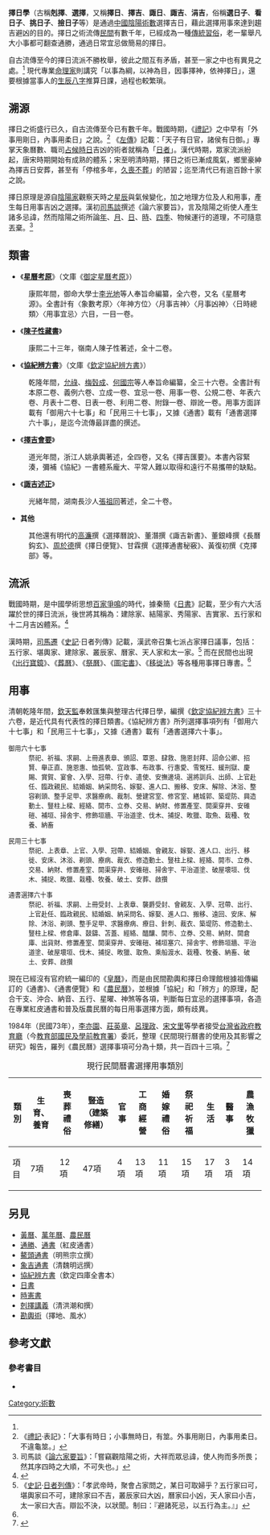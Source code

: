 {{Redirect2|擇日|其它相似名稱|擇日占星術}}
'''擇日學'''（古稱'''剋擇'''、'''選擇'''，又稱'''擇日'''、'''擇吉'''、'''諏日'''、'''諏吉'''、'''涓吉'''，俗稱'''選日子'''、'''看日子'''、'''挑日子'''、'''撿日子'''等）是通過[[中國|中國]][[陰陽家|陰陽]][[術數|術數]]選擇吉日，藉此選擇用事來達到趨吉避凶的目的。擇日之術流傳[[民間|民間]]有數千年，已經成為一種[[傳統|傳統]][[習俗|習俗]]，老一輩舉凡大小事都可翻查通勝，通過日常宜忌做簡易的擇日。

自古流傳至今的擇日流派不勝枚舉，彼此之間互有矛盾，甚至一家之中也有異見之處。<ref name=shi /> 現代專業[[命理|命理家]]則講究「以事為綱，以神為目，因事擇神，依神擇日」，還要根據當事人的[[生辰|生辰]][[八字|八字]]推算日課，過程也較繁瑣。

== 溯源 ==
擇日之術盛行已久，自古流傳至今已有數千年。戰國時期，《[[禮記|禮記]]》之中早有「外事用剛日，內事用柔日」之說。<ref>《[[禮記|禮記]]·表記》：「大事有時日；小事無時日，有筮。外事用剛日，內事用柔日。不違龜筮。」</ref> 《[[左傳|左傳]]》記載：「天子有日官，諸侯有日御。」專掌天象曆數、職司[[占卜|占]][[氣候|候]][[時辰|時]][[日|日]]吉凶的術者就稱為「[[日者|日者]]」。漢代時期，眾家流派紛起，唐宋時期開始有成熟的體系；宋至明清時期，擇日之術已漸成風氣，鄉里豪紳為擇吉日安葬，甚至有「停棺多年，[[久喪不葬|久喪不葬]]」的陋習；迄至清代已有逾百餘十家之說。

擇日原理是源自[[陰陽家|陰陽家]]觀察天時之[[星辰|星辰]]與氣候變化，加之地理方位及人和用事，產生每日用事吉凶之選擇。漢初[[司馬談|司馬談]]撰述《論六家要旨》，言及陰陽之術使人產生諸多忌諱，然而陰陽之術所論[[年|年]]、[[月|月]]、[[日|日]]、[[時辰|時]]、[[四季|四季]]、物候運行的道理，不可隨意丟棄。<ref>司馬談《[[:s:論六家要旨|論六家要旨]]》：「嘗竊觀陰陽之術，大祥而眾忌諱，使人拘而多所畏；然其序四時之大順，不可失也。」</ref>

== 類書 ==
* 《'''[[星曆考原|星曆考原]]'''》（文庫《[[:s:御定星厯考原_(四庫全書本)|御定星曆考原]]》）
: 康熙年間，御命大學士[[李光地|李光地]]等人奉旨命編纂，全六卷，又名《星曆考源》。全書計有〈象數考原〉〈年神方位〉〈月事吉神〉〈月事凶神〉〈日時總類〉〈用事宜忌〉六目，一目一卷。

* 《'''[[陳子性藏書|陳子性藏書]]'''》
: 康熙二十三年，嶺南人陳子性著述，全十二卷。

* 《'''[[協紀辨方書|協紀辨方書]]'''》（文庫《[[:s:欽定協紀辨方書_(四庫全書本)|欽定協紀辨方書]]》）
: 乾隆年間，[[允祿|允祿]]、[[梅瑴成|梅瑴成]]、[[何國宗|何國宗]]等人奉旨命編纂，全三十六卷。全書計有本原二卷、義例六卷、立成一卷、宜忌一卷、用事一卷、公規二卷、年表六卷、月表十二卷、日表一卷、利用二卷、附錄一卷、辯訛一卷。用事方面詳載有「御用六十七事」和「民用三十七事」，又據《通書》載有「通書選擇六十事」，是迄今流傳最詳盡的撰述。

* 《'''[[擇吉會要|擇吉會要]]'''》
: 道光年間，浙江人姚承輿著述，全四卷，又名《擇吉匯要》。本書內容緊湊，彌補《協紀》一書體系龐大、平常人難以取得和遠行不易攜帶的缺點。

* 《'''[[諏吉述正|諏吉述正]]'''》
: 光緒年間，湖南長沙人[[張祖同|張祖同]]著述，全二十卷。

* '''其他'''
: 其他還有明代的[[高濂|高濂]]撰《選擇曆說》、董潛撰《諏吉新書》、董銀峰撰《長曆鈎玄》、[[周於德|周於德]]撰《擇日便覽》、甘霖撰《選擇通書秘竅》、黃復初撰《克擇部》等。

== 流派 ==
戰國時期，是中國學術思想[[百家爭鳴|百家爭鳴]]的時代，據秦簡《[[日書|日書]]》記載，至少有六大活躍於世的擇日流派，後世將其稱為：建除家、結陽家、秀陽家、吉實家、五行家和十二月吉凶體系。<ref name=tan>{{cite book|author=Beijing Foreign Language Press|coauthor=Shirley Tan|title=Chinese Auspicious Culture|page=9—10|year=2012|publisher=Asiapac Books Pte Ltd|isbn=9789812296429|url=https://books.google.com/books?id=oen_AgAAQBAJ&pg=PA9&lpg=PA9|access-date=2018-12-01|archive-date=2019-05-22|archive-url=https://web.archive.org/web/20190522081614/https://books.google.com/books?id=oen_AgAAQBAJ&pg=PA9&lpg=PA9|dead-url=no}}</ref>

漢時期，[[司馬遷|司馬遷]]《[[史記|史記]]·日者列傳》記載，漢武帝召集七派占家擇日議事，包括：五行家、堪輿家、建除家、叢辰家、曆家、天人家和太一家。<ref name=shi>《[[:s:史記|史記]]·[[:s:史記/卷127|日者列傳]]》：「孝武帝時，聚會占家問之，某日可取婦乎？五行家曰可，堪輿家曰不可，建除家曰不吉，叢辰家曰大凶，曆家曰小凶，天人家曰小吉，太一家曰大吉。辯訟不決，以狀聞。制曰：『避諸死忌，以五行為主。』」</ref> 而在民間也出現《[[出行寶鏡|出行寶鏡]]》、《[[葬曆|葬曆]]》、《[[祭曆|祭曆]]》、《[[圖宅書|圖宅書]]》、《[[移徙法|移徙法]]》等各種用事擇日專書。<ref name=tan />

== 用事 ==
{{main|黄历#择日宜忌}}
清朝乾隆年間，[[欽天監|欽天監]]奉敕匯集與整理古代擇日學，編撰《[[欽定協紀辨方書|欽定協紀辨方書]]》三十六卷，是近代具有代表性的擇日類書。《協紀辨方書》所列選擇事項列有「御用六十七事」和「民用三十七事」，又據《通書》載有「通書選擇六十事」。

<div style="font-size:90%;">
; 御用六十七事
: 祭祀、祈福、求嗣、上冊進表章、頒詔、覃恩、肆救、施恩封拜、詔命公卿、招賢、舉正直、施恩惠、恤孤煢、宣政事、布政事、行惠愛、雪冤枉、緩刑獄、慶賜、賞賀、宴會、入學、冠帶、行幸、遣使、安撫邊境、選將訓兵、出師、上官赴任、臨政親民、結婚姻、納采問名、嫁娶、進人口、搬移、安床、解除、沐浴、整容剃頭、整手足甲、求醫療病、裁制、營建宮室、修宮室、繕城郭、築堤防、興造動土、豎柱上樑、經絡、開市、立券、交易、納財、修置產室、開渠穿井、安碓磑、補垣、掃舍宇、修飾垣牆、平治道塗、伐木、捕捉、畋獵、取魚、栽種、牧養、納畜

; 民用三十七事
: 祭祀、上表章、上官、入學、冠帶、結婚姻、會親友、嫁娶、進人口、出行、移徙、安床、沐浴、剃頭、療病、裁衣、修造動土、豎柱上樑、經絡、開市、立券、交易、納財、修置產室、開渠穿井、安碓磑、掃舍宇、平治道塗、破屋壞垣、伐木、捕捉、畋獵、栽種、牧養、破土、安葬、啟攢

; 通書選擇六十事
: 祭祀、祈福、求嗣、上冊受封、上表章、襲爵受封、會親友、入學、冠帶、出行、上官赴任、臨政親民、結婚姻、納采問名、嫁娶、進人口、搬移、遠回、安床、解除、沐浴、剃頭、整手足甲、求醫療病、療目、針刺、裁衣、築堤防、修造動土、豎柱上樑、修倉庫、鼓鑄、苫蓋、經絡、醞釀、開市、立券、交易、納財、開倉庫、出貨財、修置產室、開渠穿井、安碓磑、補垣塞穴、掃舍宇、修飾垣牆、平治道塗、破屋壞垣、伐木、捕捉、畋獵、取魚、乘船渡水、栽種、牧養、納畜、破土、安葬、啟攢</div>

現在已經沒有官府統一編印的《[[皇曆|皇曆]]》，而是由民間勘輿和擇日命理館根據祖傳編訂的《通書》、《通書便覽》和《[[農民曆|農民曆]]》，並根據「協紀」和「辨方」的原理，配合干支、沖合、納音、五行、星曜、神煞等各項，判斷每日宜忌的選擇事項，各造在專業紅皮通書和普及版農民曆的每日用事選擇方面，頗有歧異。

1984年（民國73年），[[李亦園|李亦園]]、[[莊英章|莊英章]]、[[呂理政|呂理政]]、[[宋文里|宋文里]]等學者接受[[台灣省政府教育廳|台灣省政府教育廳]]（今[[教育部國民及學前教育署|教育部國民及學前教育署]]）委託，整理《民間現行曆書的使用及其影響之研究》報告，羅列《農民曆》選擇事項可分為十類，共一百四十三項。<ref>{{cite journal|author=李亦園、莊英章、呂理政、宋文里|title=《民間現行曆書的使用及其影響之研究》|publisher=台灣省政府教育廳研究報告|year=1984年}}</ref>
<center>
{| class="wikitable" style="font-size:90%; text-align:center;"
|+現行民間曆書選擇用事類別
|-
! 類別
| 生育、養育
| 喪葬禮俗
| 豎造（建築修繕）
| 官事
| 工商經營
| 婚嫁禮俗
| 祭祀祈福
| 生活
| 醫事
| 農漁牧獵
|-
! 項目
|  7項
| 12項
| 47項
|  4項
| 13項
| 11項
| 15項
| 17項
|  3項
| 14項
|}</center>

== 另見 ==
* [[黃曆|黃曆]]、[[萬年曆|萬年曆]]、[[農民曆|農民曆]]
* [[通勝|通勝]]、[[通書|通書]]（紅皮通書）
* [[鰲頭通書|鰲頭通書]]（明熊宗立撰）
* [[象吉通書|象吉通書]]（清魏明远撰）
* [[協紀辨方書|協紀辨方書]]（欽定四庫全書本）
* [[日書|日書]]
* [[時憲書|時憲書]]
* [[剋擇講義|剋擇講義]]（清洪潮和撰）
* [[勘輿術|勘輿術]]（擇地、風水）

==參考文獻==
{{reflist}}

===參考書目===
* {{cite book|author=劉道超、周榮益|title=神秘的擇吉|year=1994年|publisher=書泉出版社|isbn=9789576483127}}

[[Category:術數|Category:術數]]